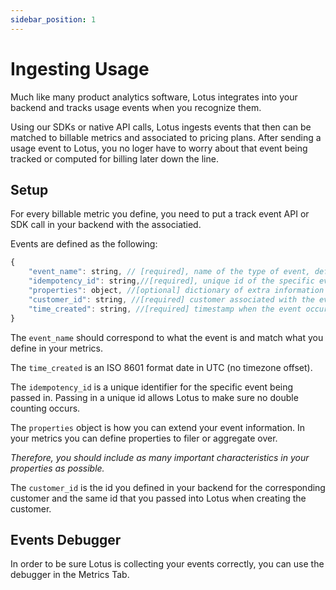 ```yaml
---
sidebar_position: 1
---
```



# Ingesting Usage

Much like many product analytics software, Lotus integrates into your backend and tracks usage events when you recognize them.

Using our SDKs or native API calls, Lotus ingests events that then can be matched to billable metrics and associated to pricing plans. After sending a usage event to Lotus, you no loger have to worry about that event being tracked or computed for billing later down the line.

## Setup

For every billable metric you define, you need to put a track event API or SDK call in your backend with the associatied.

Events are defined as the following:

```jsx
{
    "event_name": string, // [required], name of the type of event, defined in your billable metrics
    "idempotency_id": string,//[required], unique id of the specific event instance
    "properties": object, //[optional] dictionary of extra information
    "customer_id": string, //[required] customer associated with the event
    "time_created": string, //[required] timestamp when the event occured
}
```

<p>

The <code>event_name</code> should correspond to what the event is and match what you define in your metrics.

The <code>time_created</code> is an ISO 8601 format date in UTC (no timezone offset).

The <code>idempotency_id</code> is a unique identifier for the specific event being passed in. Passing in a unique id allows Lotus to make sure no double counting occurs.

The <code>properties</code> object is how you can extend your event information. In your metrics you can define properties to filer or aggregate over.

_Therefore, you should include as many important characteristics in your properties as possible._

The <code>customer_id</code> is the id you defined in your backend for the corresponding customer and the same id that you passed into Lotus when creating the customer.

</p>

## Events Debugger

In order to be sure Lotus is collecting your events correctly, you can use the debugger in the Metrics Tab.
